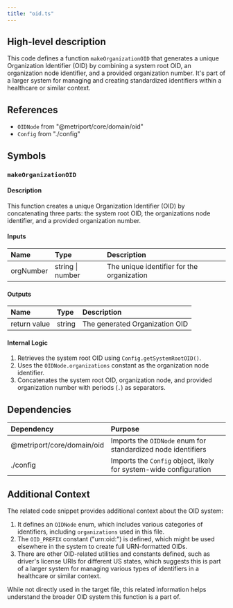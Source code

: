 ```yaml
---
title: "oid.ts"
---
```


## High-level description
This code defines a function `makeOrganizationOID` that generates a unique Organization Identifier (OID) by combining a system root OID, an organization node identifier, and a provided organization number. It's part of a larger system for managing and creating standardized identifiers within a healthcare or similar context.

## References
- `OIDNode` from "@metriport/core/domain/oid"
- `Config` from "./config"

## Symbols

### `makeOrganizationOID`
#### Description
This function creates a unique Organization Identifier (OID) by concatenating three parts: the system root OID, the organizations node identifier, and a provided organization number.

#### Inputs
| Name | Type | Description |
|:-----|:-----|:------------|
| orgNumber | string \| number | The unique identifier for the organization |

#### Outputs
| Name | Type | Description |
|:-----|:-----|:------------|
| return value | string | The generated Organization OID |

#### Internal Logic
1. Retrieves the system root OID using `Config.getSystemRootOID()`.
2. Uses the `OIDNode.organizations` constant as the organization node identifier.
3. Concatenates the system root OID, organization node, and provided organization number with periods (`.`) as separators.

## Dependencies
| Dependency | Purpose |
|:-----------|:--------|
| @metriport/core/domain/oid | Imports the `OIDNode` enum for standardized node identifiers |
| ./config | Imports the `Config` object, likely for system-wide configuration |

## Additional Context
The related code snippet provides additional context about the OID system:

1. It defines an `OIDNode` enum, which includes various categories of identifiers, including `organizations` used in this file.
2. The `OID_PREFIX` constant ("urn:oid:") is defined, which might be used elsewhere in the system to create full URN-formatted OIDs.
3. There are other OID-related utilities and constants defined, such as driver's license URIs for different US states, which suggests this is part of a larger system for managing various types of identifiers in a healthcare or similar context.

While not directly used in the target file, this related information helps understand the broader OID system this function is a part of.